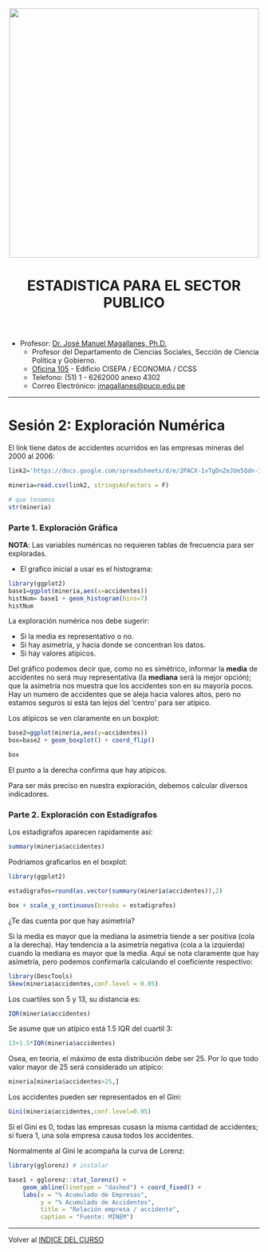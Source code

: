 <center><img src="https://github.com/PoliticayGobiernoPUCP/estadistica_anapol2/raw/master/PICS/LOGO_PUCP.png" width="500"></center>

<center> <header><h1>ESTADISTICA PARA EL SECTOR PUBLICO</h1>  </header></center>

* Profesor:  <a href="http://www.pucp.edu.pe/profesor/jose-manuel-magallanes/" target="_blank">Dr. José Manuel Magallanes, Ph.D.</a> <br>
    - Profesor del Departamento de Ciencias Sociales, Sección de Ciencia Política y Gobierno.
    - [Oficina 105](https://goo.gl/maps/xuGeG6o9di1i1y5m6) - Edificio CISEPA / ECONOMIA / CCSS
    - Telefono: (51) 1 - 6262000 anexo 4302
    - Correo Electrónico: [jmagallanes@pucp.edu.pe](mailto:jmagallanes@pucp.edu.pe)
    
-----

<a id='beginning'></a>


# Sesión 2: Exploración Numérica


El link tiene datos de accidentes ocurridos en las empresas mineras del 2000 al 2006:

```r
link2='https://docs.google.com/spreadsheets/d/e/2PACX-1vTgDnZeJUe5Qdn-Il3Ob1u630GIYyxf5nomPu3oqrb5L31vUYCHsrtA0_tl2gEQ82mOI7-l1B9TtyZo/pub?gid=753961441&single=true&output=csv'

mineria=read.csv(link2, stringsAsFactors = F)

# que tenemos
str(mineria)
```


### Parte 1. Exploración Gráfica


**NOTA**: Las variables numéricas no requieren tablas de frecuencia para ser exploradas. 

* El grafico inicial a usar es el histograma:

```r
library(ggplot2)
base1=ggplot(mineria,aes(x=accidentes))
histNum= base1 + geom_histogram(bins=7) 
histNum 
```

La exploración numérica nos debe sugerir:

* Si la media es representativo o no.
* Si hay asimetría, y hacia donde se concentran los datos.
* Si hay valores atípicos.

Del gráfico podemos decir que, como no es simétrico, informar la **media** de accidentes no será muy representativa (la **mediana** será la mejor opción); que la asimetría nos muestra que los accidentes son en su mayoría pocos. Hay un numero de accidentes que se aleja hacia valores altos, pero no estamos seguros si está tan lejos del 'centro' para ser atípico.

Los atípicos se ven claramente en un boxplot:

```r
base2=ggplot(mineria,aes(y=accidentes))
box=base2 + geom_boxplot() + coord_flip()

box 
```

El punto a la derecha confirma que hay atípicos.


Para ser más preciso en nuestra exploración, debemos calcular diversos indicadores.


### Parte 2. Exploración con Estadígrafos


Los estadigrafos aparecen rapidamente así:
```r
summary(mineria$accidentes)
```


Podriamos graficarlos en el boxplot:

```r
library(ggplot2)

estadigrafos=round(as.vector(summary(mineria$accidentes)),2)

box + scale_y_continuous(breaks = estadigrafos) 
```

¿Te das cuenta por que hay asimetría?

Si la media es mayor que la mediana la asimetría tiende a ser positiva (cola a la derecha). Hay tendencia a la asimetría negativa (cola a la izquierda) cuando la mediana es mayor que la media. Aquí se nota claramente que hay asimetría, pero podemos confirmarla calculando el coeficiente respectivo:


```r
library(DescTools)
Skew(mineria$accidentes,conf.level = 0.05)
```

Los cuartiles son 5 y 13, su distancia es:

```r
IQR(mineria$accidentes)
```

Se asume que un atípico está 1.5 IQR del cuartil 3:

```r
13+1.5*IQR(mineria$accidentes)
```

Osea, en teoria, el máximo de esta distribución debe ser 25. Por lo que todo valor mayor de 25 será considerado un atípico:
```r
mineria[mineria$accidentes>25,]
```

Los accidentes pueden ser representados en el Gini:

```r
Gini(mineria$accidentes,conf.level=0.95)
```

Si el Gini es 0, todas las empresas cusasn la misma cantidad de accidentes; si fuera 1, una sola empresa causa todos los accidentes.

Normalmente al Gini le acompaña la curva de Lorenz:

```r
library(gglorenz) # instalar 

base1 + gglorenz::stat_lorenz() +
    geom_abline(linetype = "dashed") + coord_fixed() +
    labs(x = "% Acumulado de Empresas",
         y = "% Acumulado de Accidentes",
         title = "Relación empresa / accidente",
         caption = "Fuente: MINEM")
```


____

Volver al [INDICE DEL CURSO](https://politicaygobiernopucp.github.io/EstadisticaSectorPublico/)

